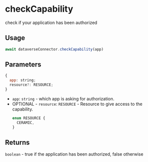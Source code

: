 # checkCapability

check if your application has been authorized

## Usage
```javascript
await dataverseConnector.checkCapability(app)
```

## Parameters
```js
{
  app: string;
  resource?: RESOURCE;
}
```
- `app`: `string` - which app is asking for authorization.
- OPTIONAL - `resource`: `RESOURCE` - Resource to give access to the capability.
  ```js
  enum RESOURCE {
    CERAMIC,
  }
  ```

## Returns
`boolean` - true if the application has been authorized, false otherwise
